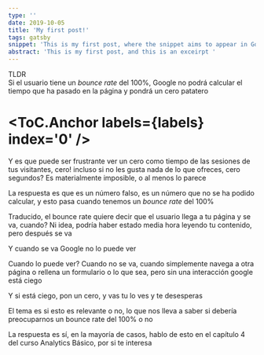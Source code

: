 ```yaml
---
type: ''
date: 2019-10-05
title: 'My first post!'
tags: gatsby
snippet: 'This is my first post, where the snippet aims to appear in Google'
abstract: 'This is my first post, and this is an exceirpt '
---
```




<ToC content={labels} />

<TLDR>
  <div>TLDR</div>
  <div>Si el usuario tiene un <i>bounce rate</i> del 100%, Google no podrá calcular el tiempo que ha pasado en la página y pondrá un cero patatero</div>
</TLDR>

# <ToC.Anchor labels={labels} index='0' />

Y es que puede ser frustrante ver un cero como tiempo de las sesiones de tus visitantes, cero! incluso si no les gusta nada de lo que ofreces, cero segundos? Es materialmente imposible, o al menos lo parece

La respuesta es que es un número falso, es un número que no se ha podido calcular, y esto pasa cuando tenemos un _bounce rate_ del 100%

Traducido, el bounce rate quiere decir que el usuario llega a tu página y se va, cuando? Ni idea, podría haber estado media hora leyendo tu contenido, pero después se va

Y cuando se va Google no lo puede ver

Cuando lo puede ver? Cuando no se va, cuando simplemente navega a otra página o rellena un formulario o lo que sea, pero sin una interacción google está ciego

Y si está ciego, pon un cero, y vas tu lo ves y te desesperas

El tema es si esto es relevante o no, lo que nos lleva a saber si debería preocuparnos un bounce rate del 100% o no

La respuesta es sí, en la mayoría de casos, hablo de esto en el capítulo 4 del curso <Link to="/curso-analytics-basico">Analytics Básico</Link>, por si te interesa

<Bye />
